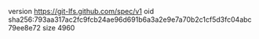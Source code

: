 version https://git-lfs.github.com/spec/v1
oid sha256:793aa317ac2fc9fcb24ae96d691b6a3a2e9e7a70b2c1cf5d3fc04abc79ee8e72
size 4960
